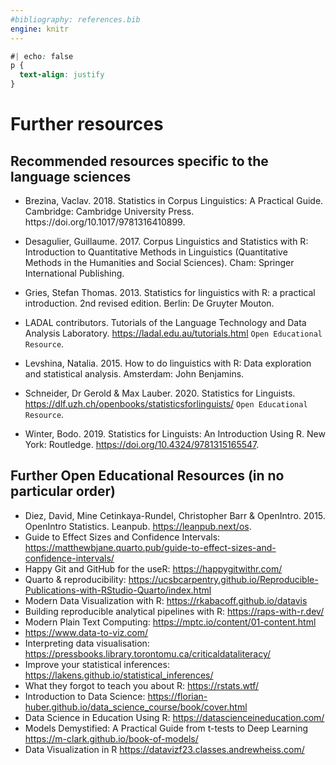 ```yaml
---
#bibliography: references.bib
engine: knitr
---
```


```css
#| echo: false
p {
  text-align: justify
}
```

# Further resources

## Recommended resources specific to the language sciences

-   Brezina, Vaclav. 2018. Statistics in Corpus Linguistics: A Practical Guide. Cambridge: Cambridge University Press. https://doi.org/10.1017/9781316410899.

-   Desagulier, Guillaume. 2017. Corpus Linguistics and Statistics with R: Introduction to Quantitative Methods in Linguistics (Quantitative Methods in the Humanities and Social Sciences). Cham: Springer International Publishing.

-   Gries, Stefan Thomas. 2013. Statistics for linguistics with R: a practical introduction. 2nd revised edition. Berlin: De Gruyter Mouton.

-   LADAL contributors. Tutorials of the Language Technology and Data Analysis Laboratory. <https://ladal.edu.au/tutorials.html>  `Open Educational Resource`.

-   Levshina, Natalia. 2015. How to do linguistics with R: Data exploration and statistical analysis. Amsterdam: John Benjamins.

-   Schneider, Dr Gerold & Max Lauber. 2020. Statistics for Linguists. <https://dlf.uzh.ch/openbooks/statisticsforlinguists/>  `Open Educational Resource`.

-   Winter, Bodo. 2019. Statistics for Linguists: An Introduction Using R. New York: Routledge. [https://doi.org/10.4324/9781315165547](https://doi.org/10.1017/9781316410899).

## Further Open Educational Resources (in no particular order) 

-   Diez, David, Mine Cetinkaya-Rundel, Christopher Barr & OpenIntro. 2015. OpenIntro Statistics. Leanpub. <https://leanpub.next/os>.
-   Guide to Effect Sizes and Confidence Intervals: <https://matthewbjane.quarto.pub/guide-to-effect-sizes-and-confidence-intervals/>
-   Happy Git and GitHub for the useR: <https://happygitwithr.com/>
-   Quarto & reproducibility: <https://ucsbcarpentry.github.io/Reproducible-Publications-with-RStudio-Quarto/index.html>
-   Modern Data Visualization with R: <https://rkabacoff.github.io/datavis>
-   Building reproducible analytical pipelines with R: <https://raps-with-r.dev/>
-   Modern Plain Text Computing: <https://mptc.io/content/01-content.html>
-   <https://www.data-to-viz.com/>
-   Interpreting data visualisation: <https://pressbooks.library.torontomu.ca/criticaldataliteracy/>
-   Improve your statistical inferences: <https://lakens.github.io/statistical_inferences/>
-   What they forgot to teach you about R: <https://rstats.wtf/>
-   Introduction to Data Science: <https://florian-huber.github.io/data_science_course/book/cover.html>
-   Data Science in Education Using R: <https://datascienceineducation.com/>
-   Models Demystified: A Practical Guide from t-tests to Deep Learning
<https://m-clark.github.io/book-of-models/>
-   Data Visualization in R <https://datavizf23.classes.andrewheiss.com/>

